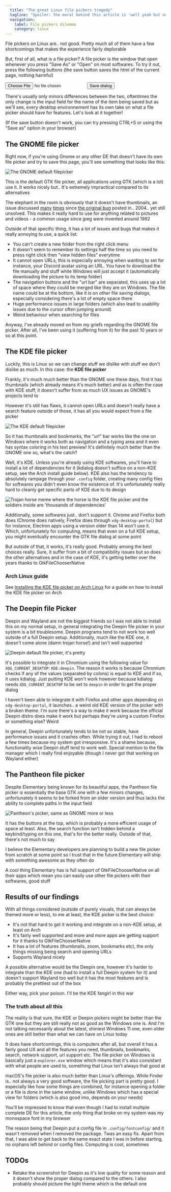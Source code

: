 ```yaml
---
  title: "The great Linux file pickers tragedy"
  tagline: "Spoiler: the moral behind this article is 'well yeah but no'"
  navigation:
    label: File pickers dilemma
    category: linux
---
```


File pickers on Linux are.. not good. Pretty much all of them have a few shortcomings that makes the experience fairly deplorable

But, first of all, what is a file picker? A file picker is the window that open whenever you press "Save As" or "Open" on most softwares. To try it out, press the following buttons (the save button saves the html of the current page, nothing harmful)

<div class="mb-4 flex justify-center gap-4">
  <input type="file" id="input" />
  <a href="#" target="_blank" download>
    <input type="button" value="Save dialog" class="block" />
  </a>
</div>

There's usually only minors differences between the two, oftentimes the only change is the input field for the name of the item being saved but as we'll see, every desktop environnement has its own take on what a file picker should have for features. Let's look at it together!

(If the save button doesn't work, you can try pressing CTRL+S or using the "Save as" option in your browser)

## The GNOME file picker

Right now, if you're using Gnome or any other DE that doesn't have its own file picker and try to save this page, you'll see something that looks like this:

<Image
  src="gnomepicker.png"
  alt="The GNOME default filepicker"
  caption="Don't mind the double video folders, it's my fault"
/>

This is the default GTK file picker, all applications using GTK (which is a lot) use it. It works nicely but.. It's extremely impractical compared to its alternatives

The elephant in the room is obviously that it doesn't have thumbnails, an issue discussed [many](https://jayfax.neocities.org/mediocrity/gnome-has-no-thumbnails-in-the-file-picker.html) [times](https://wiki.installgentoo.com/wiki/File_Picker_meme) since [the original bug](https://gitlab.gnome.org/GNOME/gtk/-/issues/233) posted in.. 2004.. yet still unsolved. This makes it really hard to use for anything related to pictures and videos - a common usage since jpeg were invented around 1992

Outside of that specific thing, it has a lot of issues and bugs that makes it really annoying to use, a quick list:

- You can't create a new folder from the right click menu
- It doesn't seem to remember its settings half the time so you need to press right click then "view hidden files" everytime
- It cannot open URLs, this is especially annoying when wanting to set for instance, your Discord avatar using an URL. You have to download the file manually and stuff while Windows will just accept it (automatically downloading the picture to its temp folder)
- The navigation buttons and the "url bar" are separated, this uses up a lot of space where they could be merged like they are on Windows. The file name could be at the bottom, like it is on other file saving dialogs, especially considering there's a lot of empty space there
- Huge performance issues in large folders (which also lead to usability issues due to the cursor often jumping around)
- Weird behaviour when searching for files

Anyway, I've already moved on from my griefs regarding the GNOME file picker. After all, I've been using it (suffering from it) for the past 10 years or so at this point.

## The KDE file picker

Luckily, this is Linux so we can change stuff we dislike with stuff we don't dislike as much. In this case: the **KDE file picker**

Frankly, it's much much better than the GNOME one these days, first it has thumbnails (which already means it's much better) and as is often the case with KDE stuff, it doesn't suffer from as much UX issues as GNOME's projects tend to

However it's still has flaws, it cannot open URLs and doesn't really have a search feature outside of those, it has all you would expect from a file picker

<Image
  src="kdepicker.png"
  alt="The KDE default filepicker"
  caption="Thumbnails only appear when you are a bit more zoomed but I swear, they definitely exists"
/>

So it has thumbnails and bookmarks, the "url" bar works like the one on Windows where it works both as navigation and a typing area and it even has syntax coloring in his text preview! It's definitely much better than the GNOME one so, what's the catch?

Well, it's KDE. Unless you're already using KDE softwares, you'll have to install a lot of dependencies for it (kdialog doesn't suffice on a non-KDE setup, see the Arch install guide below). KDE also has the tendency to absolutely rampage through your `.config` folder, creating many config files for softwares you didn't even know the existence of. It's unfortunately really hard to cleanly get specific parts of KDE due to its design

<Image
  src="kdeexperience.png"
  alt="Trojan horse meme where the horse is the KDE file picker and the soldiers inside are 'thousands of dependencies'"
  caption="Stop baiting me with the pretty UI KDE! I know what you're up to!"
/>

Additionally, some softwares just.. don't support it. Chrome and Firefox both does (Chrome does natively, Firefox does through `xdg-desktop-portal`) but for instance, Electron apps using a version older than 14 won't use it. Which, unfortunately for computing, means that even on a full KDE setup, you might eventually encounter the GTK file dialog at some point

But outside of that, it works, it's really good. Probably among the best choices really. Sure, it suffer from a bit of compatibility issues but so does the other alternatives and in the case of KDE, it's getting better over the years thanks to GtkFileChooserNative

### Arch Linux guide

See [Installing the KDE file picker on Arch Linux](/wiki/linux/kdearchlinux) for a guide on how to install the KDE file picker on Arch

## The Deepin file Picker

Deepin and Wayland are not the biggest friends so I was not able to install this on my normal setup, in general integrating the Deepin file picker in your system is a bit troublesome. Deepin programs tend to not work too well outside of a full Deepin setup. Additionally, much like the KDE one, it doesn't come alone (damn trojan horse!) and isn't well supported

<Image
  src="deepinpicker.png"
  alt="Deepin default file picker, it's pretty"
  caption="It's pretty, it has thumbnails and it comes with a dark theme too!"
/>

It's possible to integrate it in Chromium using the following value for `XDG_CURRENT_DESKTOP`: `KDE:deepin`. The reason it works is because Chromium checks if any of the values (separated by colons) is equal to KDE and if so, it uses kdialog. Just putting KDE won't work however because kdialog needs `XDG_CURRENT_DESKTOP` to be set to `deepin` in order to get the proper dialog

I haven't been able to integrate it with Firefox and other apps depending on `xdg-desktop-portal`, it launches.. a weird old KDE version of the picker with a broken theme. I'm sure there's a way to make it work because the official Deepin distro does make it work but perhaps they're using a custom Firefox or something else? Weird

In general, Deepin unfortunately tends to be not so stable, have performance issues and it crashes often. While trying it out, I had to reboot a few times because my system got irresponsive. It's a shame because, functionality wise Deepin stuff tend to work well. Special mention to the file manager which I really find enjoyable (though I never got that working on Wayland either)

## The Pantheon file picker

Despite Elementary being known for its beautiful apps, the Pantheon file picker is essentially the base GTK one with a few minors changes, unfortunately it seems to be forked from an older version and thus lacks the ability to complete paths in the input field

<Image
  src="pantheonpicker.png"
  alt="Pantheon's picker, same as GNOME more or less"
  caption="Yeah, we've seen this before"
/>

It has the buttons at the top, which is probably a more efficient usage of space at least. Also, the search function isn't hidden behind a keybind/typing on this one, that's for the better really. Outside of that, there's not much to say

I believe the Elementary developers are planning to build a new file picker from scratch at some point so I trust that in the future Elementary will ship with something awesome as they often do

A cool thing Elementary has is full support of GtkFileChooserNative on all their apps which mean you can easily use other file pickers with their softwares, good stuff

## Results of our findings

With all things considered (outside of purely visuals, that can always be themed more or less), to me at least, the KDE picker is the best choice:

- It's not that hard to get it working and integrate on a non-KDE setup, at least on Arch
- It's fairly well supported and more and more apps are getting support for it thanks to GtkFileChooserNative
- It has a lot of features (thumbnails, zoom, bookmarks etc), the only things missing being search and opening URLs
- Supports Wayland nicely

A possible alternative would be the Deepin one, however it's harder to integrate than the KDE one (had to install a full Deepin system for it) and doesn't support Wayland too well but it has the most features and is probably the prettiest out of the box

Either way, pick your poison. I'll be the KDE fangirl in this war

### The truth about all this

The reality is that sure, the KDE or Deepin pickers might be better than the GTK one but they are still really not as good as the Windows one is. And I'm not talking necessarily about the latest, shiniest Windows 11 one, even older ones are still better than what we can have on Linux today

It does have shortcomings, this is computers after all, but overall it has a fairly good UX and all the features you need, thumbnails, bookmarks, search, network support, url support etc. The file picker on Windows is basically just a `explorer.exe` window which means that it's also consistant with what people are used to, something that Linux isn't always that good at

macOS's file picker is also much better than Linux's offerings. While Finder is.. not always a very good software, the file picking part is pretty good. I especially like how some things are combined, for instance opening a folder or a file is done in the same window, unlike Windows which has a special view for folders (which is also good imo, depends on your needs)

You'll be impressed to know that even though I had to install multiple complete DE for this article, the only thing that broke on my system was my monospace font in my browser

The reason being that Deepin put a config file in `.config/fontconfig/` and it wasn't removed when I removed the package. Twas an easy fix. Apart from that, I was able to get back to the same exact state I was in before starting, no orphans left behind or config files. Computing is cool, sometimes

## TODOs

- Retake the screenshot for Deepin as it's low quality for some reason and it doesn't show the proper dialog compared to the others. I also probably should picture the light theme which is the default one
